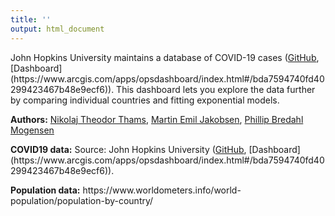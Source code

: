 ```yaml
---
title: ''
output: html_document
---
```


<!-- Welcome to the COVID19 interactive analysis website. Here you can explore current data about the ongoing COVID19 infection that is gripping the world. You can find information about infection numbers, recoveries, mortalities, infection rates by population and so forth. Happy exploring! -->
John Hopkins University maintains a database of COVID-19 cases ([GitHub](https://github.com/CSSEGISandData/COVID-19), [Dashboard] (https://www.arcgis.com/apps/opsdashboard/index.html#/bda7594740fd40299423467b48e9ecf6)). This dashboard lets you explore the data further by comparing individual countries and fitting exponential models. 

**Authors:** [Nikolaj Theodor Thams](mailto:thams@math.ku.dk), [Martin Emil Jakobsen](mailto:m.jakobsen@math.ku.dk), [Phillip Bredahl Mogensen](mailto:pbm@math.ku.dk)
<!-- ; All Ph.d. students with the Department of Mathematics, University of Copenhagen. -->

**COVID19 data:** Source: John Hopkins University ([GitHub](https://github.com/CSSEGISandData/COVID-19), [Dashboard] (https://www.arcgis.com/apps/opsdashboard/index.html#/bda7594740fd40299423467b48e9ecf6)). 

**Population data:** https://www.worldometers.info/world-population/population-by-country/